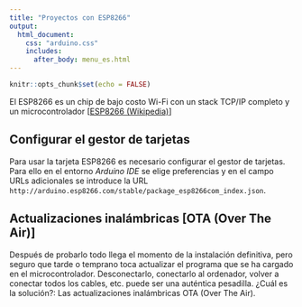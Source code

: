 ```yaml
---
title: "Proyectos con ESP8266"
output:
  html_document:
    css: "arduino.css"
    includes:
      after_body: menu_es.html
---
```


```r
knitr::opts_chunk$set(echo = FALSE)
```

<p>El ESP8266 es un chip de bajo costo Wi-Fi con un stack TCP/IP completo y un microcontrolador [<a href="https://es.wikipedia.org/wiki/ESP8266">ESP8266 (Wikipedia)</a>]</p>

<h2>Configurar el gestor de tarjetas</h2>

<p>Para usar la tarjeta ESP8266 es necesario configurar el gestor de tarjetas. Para ello en el entorno <em>Arduino IDE</em> se elige preferencias y en el campo URLs adicionales se introduce la URL <code>http://arduino.esp8266.com/stable/package_esp8266com_index.json</code>.</p>

<h2>Actualizaciones inalámbricas [OTA (Over The Air)]</h2>

<p>Después de probarlo todo llega el momento de la instalación definitiva, pero seguro que tarde o temprano toca actualizar el programa que se ha cargado en el microcontrolador. Desconectarlo, conectarlo al ordenador, volver a conectar todos los cables, etc. puede ser una auténtica pesadilla. ¿Cuál es la solución?: Las actualizaciones inalámbricas OTA (Over The Air).</p>